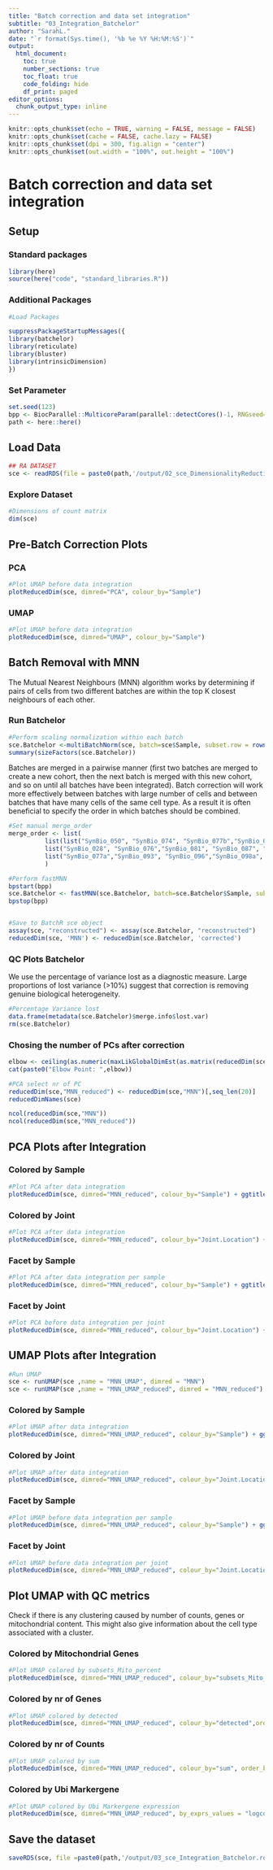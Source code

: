 ```yaml
---
title: "Batch correction and data set integration"
subtitle: "03_Integration_Batchelor"
author: "SarahL."
date: "`r format(Sys.time(), '%b %e %Y %H:%M:%S')`"
output: 
  html_document:
    toc: true
    number_sections: true   
    toc_float: true
    code_folding: hide
    df_print: paged
editor_options:
  chunk_output_type: inline
---
```


```r
knitr::opts_chunk$set(echo = TRUE, warning = FALSE, message = FALSE)
knitr::opts_chunk$set(cache = FALSE, cache.lazy = FALSE)
knitr::opts_chunk$set(dpi = 300, fig.align = "center")
knitr::opts_chunk$set(out.width = "100%", out.height = "100%")
```

# Batch correction and data set integration

## Setup

### Standard packages

```r
library(here)
source(here("code", "standard_libraries.R"))
```

### Additional Packages

```r
#Load Packages

suppressPackageStartupMessages({
library(batchelor)
library(reticulate)
library(bluster)
library(intrinsicDimension)
})

```

### Set Parameter

```r
set.seed(123)
bpp <- BiocParallel::MulticoreParam(parallel::detectCores()-1, RNGseed=123)
path <- here::here()
```


## Load Data

```r
## RA DATASET
sce <- readRDS(file = paste0(path,'/output/02_sce_DimensionalityReduction.rds'))
```


### Explore Dataset

```r
#Dimensions of count matrix
dim(sce)
```

## Pre-Batch Correction Plots {.tabset}

### PCA

```r
#Plot UMAP before data integration
plotReducedDim(sce, dimred="PCA", colour_by="Sample")
```

### UMAP

```r
#Plot UMAP before data integration
plotReducedDim(sce, dimred="UMAP", colour_by="Sample")
```

## Batch Removal with MNN
The Mutual Nearest Neighbours (MNN) algorithm works by determining if pairs of cells from two different batches are within the top K closest neighbours of each other.


### Run Batchelor 

```r
#Perform scaling normalization within each batch
sce.Batchelor <-multiBatchNorm(sce, batch=sce$Sample, subset.row = rownames(sce)[rowData(sce)[["is_hvg"]]], normalize.all=TRUE, BPPARAM = bpp)
summary(sizeFactors(sce.Batchelor))

```

Batches are merged in a pairwise manner (first two batches are merged to create a new cohort, then the next batch is merged with this new cohort, and so on until all batches have been integrated). Batch correction will work more effectively between batches with large number of cells and between batches that have many cells of the same cell type. As a result it is often beneficial to specify the order in which batches should be combined.

```r
#Set manual merge_order
merge_order <- list( 
          list(list("SynBio_050", "SynBio_074", "SynBio_077b","SynBio_083","SynBio_084","SynBio_098b"),#Wrist
          list("SynBio_028", "SynBio_076","SynBio_081", "SynBio_087", "SynBio_130")),#MCP,"SynBio_049"
          list("SynBio_077a","SynBio_093", "SynBio_096","SynBio_098a", "SynBio_127")#Knee
          )

```


```r
#Perform fastMNN
bpstart(bpp)
sce.Batchelor <- fastMNN(sce.Batchelor, batch=sce.Batchelor$Sample, subset.row = rownames(sce.Batchelor)[rowData(sce.Batchelor)[["is_hvg"]]],prop.k=0.01, merge.order = merge_order, correct.all=TRUE,BPPARAM = bpp)
bpstop(bpp)


#Save to BatchR sce object
assay(sce, "reconstructed") <- assay(sce.Batchelor, "reconstructed")
reducedDim(sce, 'MNN') <- reducedDim(sce.Batchelor, 'corrected')
```


### QC Plots Batchelor

We use the percentage of variance lost as a diagnostic measure. Large proportions of lost variance (>10%) suggest that correction is removing genuine biological heterogeneity.
```r
#Percentage Variance lost
data.frame(metadata(sce.Batchelor)$merge.info$lost.var)
rm(sce.Batchelor)
```


### Chosing the number of PCs after correction

```r
elbow <- ceiling(as.numeric(maxLikGlobalDimEst(as.matrix(reducedDim(sce, "MNN")), k=10)))
cat(paste0("Elbow Point: ",elbow))

#PCA select nr of PC
reducedDim(sce,"MNN_reduced") <- reducedDim(sce,"MNN")[,seq_len(20)]
reducedDimNames(sce)

ncol(reducedDim(sce,"MNN"))
ncol(reducedDim(sce,"MNN_reduced"))

```


## PCA Plots after Integration {.tabset}

### Colored by Sample

```r
#Plot PCA after data integration
plotReducedDim(sce, dimred="MNN_reduced", colour_by="Sample") + ggtitle("PCA after data integration with fastMNN")
```

### Colored by Joint

```r
#Plot PCA after data integration
plotReducedDim(sce, dimred="MNN_reduced", colour_by="Joint.Location") + ggtitle("PCA after data integration with fastMNN")
```

### Facet by Sample

```r
#Plot PCA after data integration per sample
plotReducedDim(sce, dimred="MNN_reduced", colour_by="Sample") + ggtitle("PCA after data integration with fastMNN")+ facet_wrap(~sce$Sample)+ theme(strip.background=element_rect(fill="white"))
```

### Facet by Joint

```r
#Plot PCA before data integration per joint
plotReducedDim(sce, dimred="MNN_reduced", colour_by="Joint.Location") + ggtitle("PCA after data integration with fastMNN")+ facet_wrap(~sce$Joint.Location)+ theme(strip.background=element_rect(fill="white"))
```


## UMAP Plots after Integration {.tabset}

```r
#Run UMAP
sce <- runUMAP(sce ,name = "MNN_UMAP", dimred = "MNN")
sce <- runUMAP(sce ,name = "MNN_UMAP_reduced", dimred = "MNN_reduced")
```

### Colored by Sample

```r
#Plot UMAP after data integration
plotReducedDim(sce, dimred="MNN_UMAP_reduced", colour_by="Sample") + ggtitle("UMAP after data integration with fastMNN")
```

### Colored by Joint

```r
#Plot UMAP after data integration
plotReducedDim(sce, dimred="MNN_UMAP_reduced", colour_by="Joint.Location") + ggtitle("UMAP after data integration with fastMNN")
```

### Facet by Sample

```r
#Plot UMAP before data integration per sample
plotReducedDim(sce, dimred="MNN_UMAP_reduced", colour_by="Sample") + ggtitle("UMAP after data integration with fastMNN")+ facet_wrap(~sce$Sample)+ theme(strip.background=element_rect(fill="white"))
```

### Facet by Joint

```r
#Plot UMAP before data integration per joint
plotReducedDim(sce, dimred="MNN_UMAP_reduced", colour_by="Joint.Location") + ggtitle("UMAP after data integration with fastMNN")+ facet_wrap(~sce$Joint.Location)+ theme(strip.background=element_rect(fill="white"))
```


## Plot UMAP with QC metrics {.tabset}

Check if there is any clustering caused by number of counts, genes or mitochondrial content. This might also give information about the cell type associated with a cluster.

### Colored by Mitochondrial Genes

```r
#Plot UMAP colored by subsets_Mito_percent
plotReducedDim(sce, dimred="MNN_UMAP_reduced", colour_by="subsets_Mito_percent",order_by="subsets_Mito_percent") + ggtitle("Mitochondrial Genes")
```

### Colored by nr of Genes

```r
#Plot UMAP colored by detected
plotReducedDim(sce, dimred="MNN_UMAP_reduced", colour_by="detected",order_by="detected") + ggtitle("Number of detected Genes ")
```

### Colored by nr of Counts

```r
#Plot UMAP colored by sum
plotReducedDim(sce, dimred="MNN_UMAP_reduced", colour_by="sum", order_by = "sum") + ggtitle("Sum of UMI Counts in Cell")
```

### Colored by Ubi Markergene

```r
#Plot UMAP colored by Ubi Markergene expression
plotReducedDim(sce, dimred="MNN_UMAP_reduced", by_exprs_values = "logcounts", colour_by= rownames(sce)[grepl("(^B2M)", rowData(sce)$Symbol)])+ ggtitle("Expression of some Ubi Markergene")
```


## Save the dataset

```r
saveRDS(sce, file =paste0(path,'/output/03_sce_Integration_Batchelor.rds'))
```
